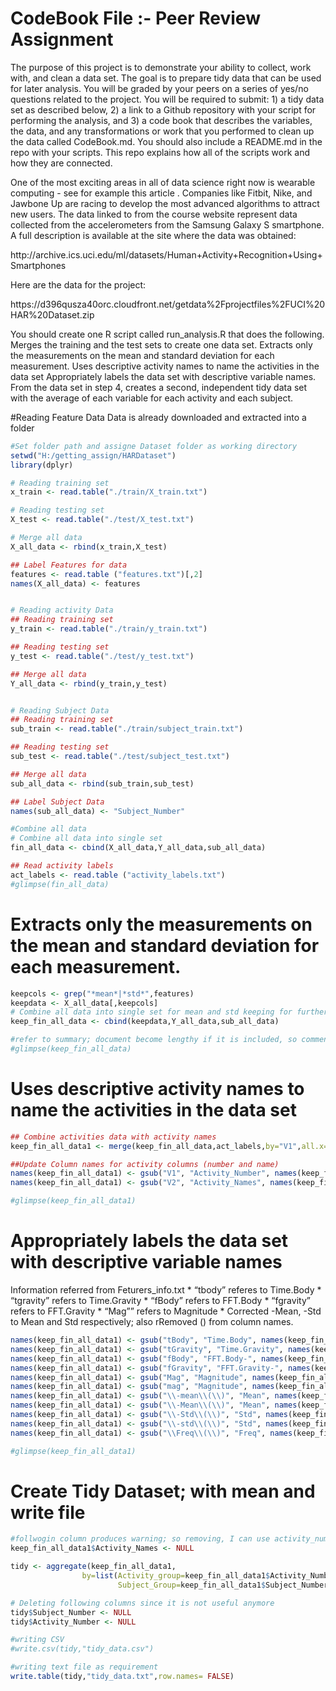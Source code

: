 CodeBook File :- Peer Review Assignment
========================================================

The purpose of this project is to demonstrate your ability to collect, work with, and clean a data set. The goal is to prepare tidy data that can be used for later analysis. You will be graded by your peers on a series of yes/no questions related to the project. You will be required to submit: 1) a tidy data set as described below, 2) a link to a Github repository with your script for performing the analysis, and 3) a code book that describes the variables, the data, and any transformations or work that you performed to clean up the data called CodeBook.md. You should also include a README.md in the repo with your scripts. This repo explains how all of the scripts work and how they are connected.  

One of the most exciting areas in all of data science right now is wearable computing - see for example this article . Companies like Fitbit, Nike, and Jawbone Up are racing to develop the most advanced algorithms to attract new users. The data linked to from the course website represent data collected from the accelerometers from the Samsung Galaxy S smartphone. A full description is available at the site where the data was obtained: 

http://archive.ics.uci.edu/ml/datasets/Human+Activity+Recognition+Using+Smartphones 

Here are the data for the project: 

https://d396qusza40orc.cloudfront.net/getdata%2Fprojectfiles%2FUCI%20HAR%20Dataset.zip 

 You should create one R script called run_analysis.R that does the following. 
Merges the training and the test sets to create one data set.
Extracts only the measurements on the mean and standard deviation for each measurement. 
Uses descriptive activity names to name the activities in the data set
Appropriately labels the data set with descriptive variable names. 
From the data set in step 4, creates a second, independent tidy data set with the average of each variable for each activity and each subject.

#Reading Feature Data
Data is already downloaded and extracted into a folder
```r
#Set folder path and assigne Dataset folder as working directory
setwd("H:/getting_assign/HARDataset")
library(dplyr)

# Reading training set 
x_train <- read.table("./train/X_train.txt")

# Reading testing set
X_test <- read.table("./test/X_test.txt")

# Merge all data
X_all_data <- rbind(x_train,X_test)

## Label Features for data
features <- read.table ("features.txt")[,2]
names(X_all_data) <- features


# Reading activity Data
## Reading training set 
y_train <- read.table("./train/y_train.txt")

## Reading testing set
y_test <- read.table("./test/y_test.txt")

## Merge all data
Y_all_data <- rbind(y_train,y_test)


# Reading Subject Data
## Reading training set
sub_train <- read.table("./train/subject_train.txt")

## Reading testing set
sub_test <- read.table("./test/subject_test.txt")

## Merge all data
sub_all_data <- rbind(sub_train,sub_test)

## Label Subject Data
names(sub_all_data) <- "Subject_Number"

#Combine all data
# Combine all data into single set
fin_all_data <- cbind(X_all_data,Y_all_data,sub_all_data)

## Read activity labels
act_labels <- read.table ("activity_labels.txt")
#glimpse(fin_all_data)
```

# Extracts only the measurements on the mean and standard deviation for each measurement. 
```r
keepcols <- grep("*mean*|*std*",features)
keepdata <- X_all_data[,keepcols]
# Combine all data into single set for mean and std keeping for further use
keep_fin_all_data <- cbind(keepdata,Y_all_data,sub_all_data)

#refer to summary; document become lengthy if it is included, so commented out.
#glimpse(keep_fin_all_data)

```

# Uses descriptive activity names to name the activities in the data set
```r
## Combine activities data with activity names
keep_fin_all_data1 <- merge(keep_fin_all_data,act_labels,by="V1",all.x=TRUE,sort=FALSE)

##Update Column names for activity columns (number and name)
names(keep_fin_all_data1) <- gsub("V1", "Activity_Number", names(keep_fin_all_data1))
names(keep_fin_all_data1) <- gsub("V2", "Activity_Names", names(keep_fin_all_data1))

#glimpse(keep_fin_all_data1)

```

# Appropriately labels the data set with descriptive variable names
 Information referred from Feturers_info.txt
 * "tbody" referes to Time.Body
 * "tgravity" refers to Time.Gravity
 * "fBody" refers to FFT.Body
 * "fgravity" refers to FFT.Gravity
 * "Mag"" refers to Magnitude
 * Corrected -Mean, -Std to Mean and Std respectively; also rRemoved () from column names.

```r
names(keep_fin_all_data1) <- gsub("tBody", "Time.Body", names(keep_fin_all_data1))
names(keep_fin_all_data1) <- gsub("tGravity", "Time.Gravity", names(keep_fin_all_data1))
names(keep_fin_all_data1) <- gsub("fBody", "FFT.Body-", names(keep_fin_all_data1))
names(keep_fin_all_data1) <- gsub("fGravity", "FFT.Gravity-", names(keep_fin_all_data1))
names(keep_fin_all_data1) <- gsub("Mag", "Magnitude", names(keep_fin_all_data1))
names(keep_fin_all_data1) <- gsub("mag", "Magnitude", names(keep_fin_all_data1))
names(keep_fin_all_data1) <- gsub("\\-mean\\(\\)", "Mean", names(keep_fin_all_data1))
names(keep_fin_all_data1) <- gsub("\\-Mean\\(\\)", "Mean", names(keep_fin_all_data1))
names(keep_fin_all_data1) <- gsub("\\-Std\\(\\)", "Std", names(keep_fin_all_data1))
names(keep_fin_all_data1) <- gsub("\\-std\\(\\)", "Std", names(keep_fin_all_data1))
names(keep_fin_all_data1) <- gsub("\\Freq\\(\\)", "Freq", names(keep_fin_all_data1))

#glimpse(keep_fin_all_data1)
```


# Create Tidy Dataset; with mean and write file
```r
#follwogin column produces warning; so removing, I can use activity_number
keep_fin_all_data1$Activity_Names <- NULL

tidy <- aggregate(keep_fin_all_data1, 
                by=list(Activity_group=keep_fin_all_data1$Activity_Number,
                        Subject_Group=keep_fin_all_data1$Subject_Number), FUN=mean)

# Deleting following columns since it is not useful anymore
tidy$Subject_Number <- NULL
tidy$Activity_Number <- NULL

#writing CSV
#write.csv(tidy,"tidy_data.csv")

#writing text file as requirement
write.table(tidy,"tidy_data.txt",row.names= FALSE)


```
